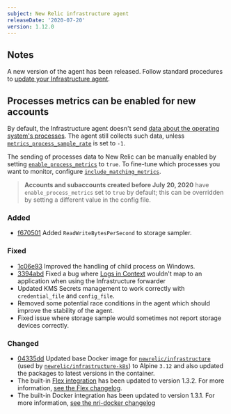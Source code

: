 ```yaml
---
subject: New Relic infrastructure agent
releaseDate: '2020-07-20'
version: 1.12.0
---
```


## Notes

A new version of the agent has been released. Follow standard procedures to [update your Infrastructure agent](https://docs.newrelic.com/docs/infrastructure/install-configure-manage-infrastructure/update-or-uninstall/update-infrastructure-agent).

## Processes metrics can be enabled for new accounts

By default, the Infrastructure agent doesn't send [data about the operating system's processes](https://docs.newrelic.com/attribute-dictionary?attribute_name=&events_tids%5B%5D=8412). The agent still collects such data, unless [`metrics_process_sample_rate`](https://docs.newrelic.com/docs/infrastructure/install-configure-manage-infrastructure/configuration/infrastructure-configuration-settings#metrics-process-sample-rate) is set to `-1`.

The sending of processes data to New Relic can be manually enabled by setting [`enable_process_metrics`](https://docs.newrelic.com/docs/infrastructure/install-configure-manage-infrastructure/configuration/infrastructure-configuration-settings#enable-process-metrics) to `true`. To fine-tune which processes you want to monitor, configure [`include_matching_metrics`](https://docs.newrelic.com/docs/infrastructure/install-configure-manage-infrastructure/configuration/infrastructure-configuration-settings#include-matching-metrics).

> **Accounts and subaccounts created before July 20, 2020** have `enable_process_metrics` set to `true` by default; this can be overridden by setting a different value in the config file.

### Added

* [f670501](https://github.com/newrelic/infrastructure-agent/commit/f670501c540a6dc1ff13a417637a831a7f7d6f88) Added `ReadWriteBytesPerSecond` to storage sampler.

### Fixed

* [1c06e93](https://github.com/newrelic/infrastructure-agent/commit/1c06e93146b04c8b08fc32d4bf95e0a594c8a921) Improved the handling of child process on Windows.
* [3394abd](https://github.com/newrelic/infrastructure-agent/commit/3394abdf02be1956a6279058e2fabd387cc2726b) Fixed a bug where [Logs in Context](https://docs.newrelic.com/docs/logs/enable-logs/configure-logs-context/configure-logs-context-apm-agents) wouldn't map to an application when using the Infrastructure forwarder
* Updated KMS Secrets management to work correctly with `credential_file` and `config_file`.
* Removed some potential race conditions in the agent which should improve the stability of the agent.
* Fixed issue where storage sample would sometimes not report storage devices correctly.

### Changed

* [04335dd](https://github.com/newrelic/infrastructure-agent/commit/04335dd50f3b1e1468faf3fc7ff9038a05566bd2) Updated base Docker image for [`newrelic/infrastructure`](https://hub.docker.com/r/newrelic/infrastructure) (used by [`newrelic/infrastructure-k8s`](https://hub.docker.com/r/newrelic/infrastructure-k8s)) to Alpine `3.12` and also updated the packages to latest versions in the container.
* The built-in [Flex integration](https://github.com/newrelic/nri-flex) has been updated to version 1.3.2. For more information, [see the Flex changelog](https://github.com/newrelic/nri-flex/releases/tag/v1.3.2).
* The built-in Docker integration has been updated to version 1.3.1. For more information, [see the nri-docker changelog](https://github.com/newrelic/nri-docker/releases/tag/v1.3.1)
